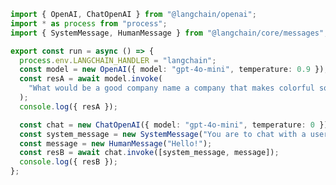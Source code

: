 ```typescript
import { OpenAI, ChatOpenAI } from "@langchain/openai";
import * as process from "process";
import { SystemMessage, HumanMessage } from "@langchain/core/messages";

export const run = async () => {
  process.env.LANGCHAIN_HANDLER = "langchain";
  const model = new OpenAI({ model: "gpt-4o-mini", temperature: 0.9 });
  const resA = await model.invoke(
    "What would be a good company name a company that makes colorful socks?"
  );
  console.log({ resA });

  const chat = new ChatOpenAI({ model: "gpt-4o-mini", temperature: 0 });
  const system_message = new SystemMessage("You are to chat with a user.");
  const message = new HumanMessage("Hello!");
  const resB = await chat.invoke([system_message, message]);
  console.log({ resB });
};
```